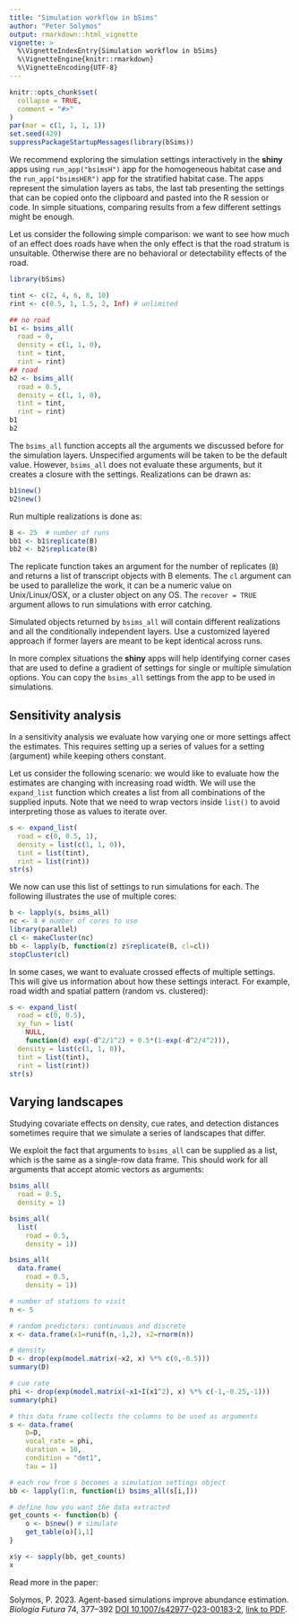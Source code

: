 ```yaml
---
title: "Simulation workflow in bSims"
author: "Peter Solymos"
output: rmarkdown::html_vignette
vignette: >
  %\VignetteIndexEntry{Simulation workflow in bSims}
  %\VignetteEngine{knitr::rmarkdown}
  %\VignetteEncoding{UTF-8}
---
```


```r
knitr::opts_chunk$set(
  collapse = TRUE,
  comment = "#>"
)
par(mar = c(1, 1, 1, 1))
set.seed(429)
suppressPackageStartupMessages(library(bSims))
```

We recommend exploring the simulation settings 
interactively in the **shiny** apps
using `run_app("bsimsH")` app for the homogeneous habitat case and
the `run_app("bsimsHER")` app for the stratified habitat case.
The apps represent the simulation layers as tabs,
the last tab presenting the settings that can be copied onto the 
clipboard and pasted into the R session or code.
In simple situations, comparing results from a few different settings
might be enough.

Let us consider the following simple comparison: we want to
see how much of an effect does roads have when the only 
effect is that the road stratum is unsuitable. Otherwise there
are no behavioral or detectability effects of the road.

```r
library(bSims)

tint <- c(2, 4, 6, 8, 10)
rint <- c(0.5, 1, 1.5, 2, Inf) # unlimited

## no road
b1 <- bsims_all(
  road = 0,
  density = c(1, 1, 0),
  tint = tint,
  rint = rint)
## road
b2 <- bsims_all(
  road = 0.5,
  density = c(1, 1, 0),
  tint = tint,
  rint = rint)
b1
b2
```

The `bsims_all` function accepts all the arguments we discussed
before for the simulation layers. Unspecified arguments
will be taken to be the default value.
However, `bsims_all` does not evaluate these arguments,
but it creates a closure with the settings.
Realizations can be drawn as:

```r
b1$new()
b2$new()
```

Run multiple realizations is done as:

```r
B <- 25  # number of runs
bb1 <- b1$replicate(B)
bb2 <- b2$replicate(B)
```

The replicate function takes an argument for the
number of replicates (`B`) and returns a list of transcript objects
with B elements.
The `cl` argument can be used to parallelize the work,
it can be a numeric value on Unix/Linux/OSX, or a cluster object on any OS.
The `recover = TRUE` argument allows to run simulations with error
catching.

Simulated objects returned by `bsims_all` will contain different 
realizations and all the conditionally independent layers. 
Use a customized layered approach if former layers are meant to be kept 
identical across runs.

In more complex situations the **shiny** apps will help identifying
corner cases that are used to define a gradient of settings
for single or multiple simulation options.
You can copy the `bsims_all` settings from the app to be used in simulations.

## Sensitivity analysis

In a sensitivity analysis we evaluate how varying one or more settings
affect the estimates. This requires setting up a series of values for
a setting (argument) while keeping others constant.

Let us consider the following scenario:
we would like to evaluate how the estimates are changing with
increasing road width. We will use the `expand_list` function
which creates a list from all combinations of the supplied inputs.
Note that we need to wrap vectors inside `list()` to avoid
interpreting those as values to iterate over.

```r
s <- expand_list(
  road = c(0, 0.5, 1),
  density = list(c(1, 1, 0)),
  tint = list(tint),
  rint = list(rint))
str(s)
```

We now can use this list of settings to run simulations for each.
The following illustrates the use of multiple cores:

```r
b <- lapply(s, bsims_all)
nc <- 4 # number of cores to use
library(parallel)
cl <- makeCluster(nc)
bb <- lapply(b, function(z) z$replicate(B, cl=cl))
stopCluster(cl)
```

In some cases, we want to evaluate crossed effects of multiple
settings. This will give us information about how these settings interact.
For example, road width and spatial pattern (random vs. clustered):

```r
s <- expand_list(
  road = c(0, 0.5),
  xy_fun = list(
    NULL,
    function(d) exp(-d^2/1^2) + 0.5*(1-exp(-d^2/4^2))),
  density = list(c(1, 1, 0)),
  tint = list(tint),
  rint = list(rint))
str(s)
```

## Varying landscapes

Studying covariate effects on density, cue rates, and detection distances sometimes require
that we simulate a series of landscapes that differ.

We exploit the fact that arguments to `bsims_all` can be supplied as a list,
which is the same as a single-row data frame. This should work for all arguments
that accept atomic vectors as arguments:

```r
bsims_all(
  road = 0.5,
  density = 1)

bsims_all(
  list(
    road = 0.5,
    density = 1))

bsims_all(
  data.frame(
    road = 0.5,
    density = 1))
```

```r
# number of stations to visit
n <- 5

# random predictors: continuous and discrete
x <- data.frame(x1=runif(n,-1,2), x2=rnorm(n))

# density
D <- drop(exp(model.matrix(~x2, x) %*% c(0,-0.5)))
summary(D)

# cue rate
phi <- drop(exp(model.matrix(~x1+I(x1^2), x) %*% c(-1,-0.25,-1)))
summary(phi)

# this data frame collects the columns to be used as arguments
s <- data.frame(
    D=D,
    vocal_rate = phi, 
    duration = 10,
    condition = "det1",
    tau = 1)

# each row from s becomes a simulation settings object
bb <- lapply(1:n, function(i) bsims_all(s[i,]))

# define how you want the data extracted
get_counts <- function(b) {
    o <- b$new() # simulate
    get_table(o)[1,1]
}

x$y <- sapply(bb, get_counts)
x
```

Read more in the paper:

Solymos, P. 2023. Agent-based simulations improve abundance estimation. _Biologia Futura_ 74, 377--392 [DOI 10.1007/s42977-023-00183-2](https://doi.org/10.1007/s42977-023-00183-2), [link to PDF](https://rdcu.be/doDwI).
